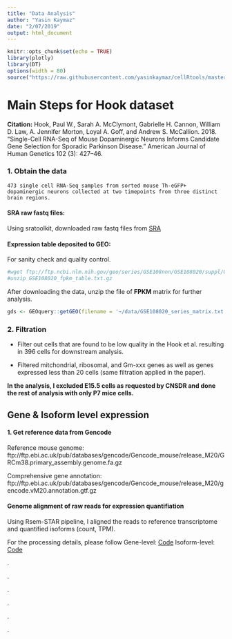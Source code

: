```yaml
---
title: "Data Analysis"
author: "Yasin Kaymaz"
date: "2/07/2019"
output: html_document
---
```


```r
knitr::opts_chunk$set(echo = TRUE)
library(plotly)
library(DT)
options(width = 80)
source("https://raw.githubusercontent.com/yasinkaymaz/cellRtools/master/main/functions.R")
```


# Main Steps for Hook dataset

  **Citation:** Hook, Paul W., Sarah A. McClymont, Gabrielle H. Cannon, William D. Law, A. Jennifer Morton, Loyal A. Goff, and Andrew S. McCallion. 2018. “Single-Cell RNA-Seq of Mouse Dopaminergic Neurons Informs Candidate Gene Selection for Sporadic Parkinson Disease.” American Journal of Human Genetics 102 (3): 427–46.


### 1. Obtain the data

	473 single cell RNA-Seq samples from sorted mouse Th-eGFP+ dopaminergic neurons collected at two timepoints from three distinct brain regions.

#### SRA raw fastq files:

  Using sratoolkit, downloaded raw fastq files from [SRA](https://www.ncbi.nlm.nih.gov/Traces/study/?acc=SRP126648)

#### Expression table deposited to GEO:

  For sanity check and quality control.

```bash
#wget ftp://ftp.ncbi.nlm.nih.gov/geo/series/GSE108nnn/GSE108020/suppl/GSE108020_fpkm_table.txt.gz
#unzip GSE108020_fpkm_table.txt.gz
```

After downloading the data, unzip the file of **FPKM** matrix for further analysis.

```r
gds <- GEOquery::getGEO(filename = '~/data/GSE108020_series_matrix.txt.gz')
```

### 2. Filtration

  - Filter out cells that are found to be low quality in the Hook et al. resulting in 396 cells for downstream analysis.

  - Filtered mitchondrial, ribosomal, and Gm-xxx genes as well as genes expressed less than 20 cells (same filtration applied in the paper).

  **In the analysis, I excluded E15.5 cells as requested by CNSDR and done the rest of analysis with only P7 mice cells.**



## Gene & Isoform level expression

#### 1. Get reference data from Gencode

Reference mouse genome:
ftp://ftp.ebi.ac.uk/pub/databases/gencode/Gencode_mouse/release_M20/GRCm38.primary_assembly.genome.fa.gz

Comprehensive gene annotation: 	ftp://ftp.ebi.ac.uk/pub/databases/gencode/Gencode_mouse/release_M20/gencode.vM20.annotation.gtf.gz


#### Genome alignment of raw reads for expression quantifiation

Using Rsem-STAR pipeline, I aligned the reads to reference transcriptome and quantified isoforms (count, TPM).


For the processing details, please follow
Gene-level: [Code](https://github.com/yasinkaymaz/Harvard-RosenbrockLab/tree/master/code/Rsem-Gene-counts.R)
Isoform-level: [Code](https://github.com/yasinkaymaz/Harvard-RosenbrockLab/tree/master/code/Rsem-Isoform-counts.R)


.

.

.

.

.

.
